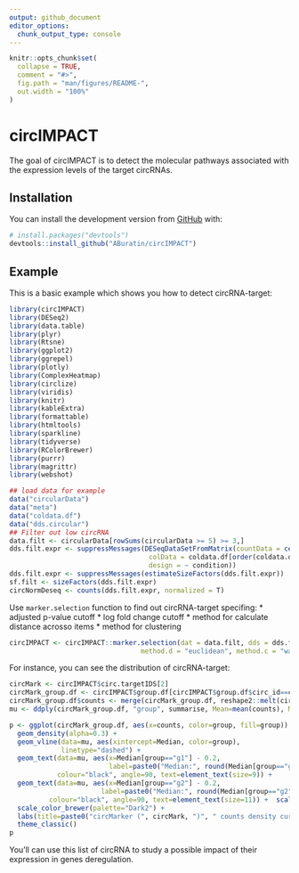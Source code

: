 ```yaml
---
output: github_document
editor_options: 
  chunk_output_type: console
---
```


<!-- README.md is generated from README.Rmd. Please edit that file -->

```r
knitr::opts_chunk$set(
  collapse = TRUE,
  comment = "#>",
  fig.path = "man/figures/README-",
  out.width = "100%"
)
```

# circIMPACT

<!-- badges: start -->
<!-- badges: end -->

The goal of circIMPACT is to detect the molecular pathways associated with the expression levels of 
    the target circRNAs.

## Installation

You can install the development version from [GitHub](https://github.com/AFBuratin/circIMPACT) with:

``` r
# install.packages("devtools")
devtools::install_github("ABuratin/circIMPACT")
```
## Example

This is a basic example which shows you how to detect circRNA-target:

```r

library(circIMPACT)
library(DESeq2)
library(data.table)
library(plyr)
library(Rtsne)
library(ggplot2)
library(ggrepel)
library(plotly)
library(ComplexHeatmap)
library(circlize)
library(viridis)
library(knitr)
library(kableExtra)
library(formattable)
library(htmltools)
library(sparkline)
library(tidyverse)
library(RColorBrewer)
library(purrr)
library(magrittr)
library(webshot)

## load data for example
data("circularData")
data("meta")
data("coldata.df")
data("dds.circular")
## Filter out low circRNA
data.filt <- circularData[rowSums(circularData >= 5) >= 3,]
dds.filt.expr <- suppressMessages(DESeqDataSetFromMatrix(countData = ceiling(data.filt[,coldata.df$sample[order(coldata.df$condition)]]),
                                   colData = coldata.df[order(coldata.df$condition),],
                                   design = ~ condition))
dds.filt.expr <- suppressMessages(estimateSizeFactors(dds.filt.expr))
sf.filt <- sizeFactors(dds.filt.expr)
circNormDeseq <- counts(dds.filt.expr, normalized = T)
```

Use `marker.selection` function to find out circRNA-target specifing:
* adjusted p-value cutoff
* log fold change cutoff
* method for calculate distance acrosso items
* method for clustering

```r
circIMPACT <- circIMPACT::marker.selection(dat = data.filt, dds = dds.filt.expr, sf = sf.filt, p.cutoff = 0.1, lfc.cutoff = 1, 
                                 method.d = "euclidean", method.c = "ward.D2", k = 2, median = TRUE)

```

For instance, you can see the distribution of circRNA-target:

```r
  
circMark <- circIMPACT$circ.targetIDS[2]
circMark_group.df <- circIMPACT$group.df[circIMPACT$group.df$circ_id==circMark,]
circMark_group.df$counts <- merge(circMark_group.df, reshape2::melt(circNormDeseq[circMark,]), by.x = "sample_id", by.y = "row.names")[,"value"]
mu <- ddply(circMark_group.df, "group", summarise, Mean=mean(counts), Median=median(counts), Variance=var(counts))

p <- ggplot(circMark_group.df, aes(x=counts, color=group, fill=group)) +
  geom_density(alpha=0.3) + 
  geom_vline(data=mu, aes(xintercept=Median, color=group),
             linetype="dashed") +
  geom_text(data=mu, aes(x=Median[group=="g1"] - 0.2, 
                         label=paste0("Median:", round(Median[group=="g1"], 3), " Variance:", round(Variance[group=="g1"], 3)), y=0.2),
            colour="black", angle=90, text=element_text(size=9)) +
  geom_text(data=mu, aes(x=Median[group=="g2"] - 0.2, 
                       label=paste0("Median:", round(Median[group=="g2"], 3), " Variance:", round(Variance[group=="g2"], 3)), y=0.2), 
          colour="black", angle=90, text=element_text(size=11)) +  scale_fill_brewer(palette="Dark2") + 
  scale_color_brewer(palette="Dark2") + 
  labs(title=paste0("circMarker (", circMark, ")", " counts density curve"), x = "Normalized read counts", y = "Density") + 
  theme_classic()
p

```

You'll can use this list of circRNA to study a possible impact of their expression in genes deregulation. 
